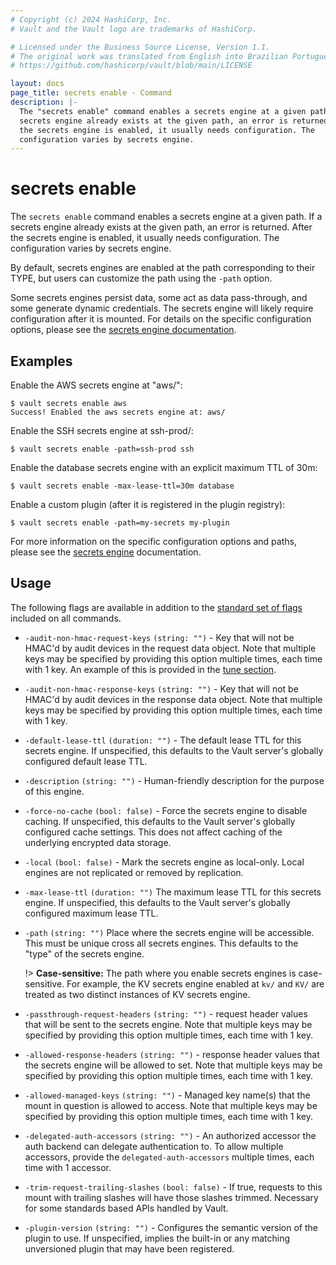 ```yaml
---
# Copyright (c) 2024 HashiCorp, Inc.
# Vault and the Vault logo are trademarks of HashiCorp.

# Licensed under the Business Source License, Version 1.1.
# The original work was translated from English into Brazilian Portuguese.
# https://github.com/hashicorp/vault/blob/main/LICENSE

layout: docs
page_title: secrets enable - Command
description: |-
  The "secrets enable" command enables a secrets engine at a given path. If an
  secrets engine already exists at the given path, an error is returned. After
  the secrets engine is enabled, it usually needs configuration. The
  configuration varies by secrets engine.
---
```


# secrets enable

The `secrets enable` command enables a secrets engine at a given path. If a
secrets engine already exists at the given path, an error is returned. After the
secrets engine is enabled, it usually needs configuration. The configuration
varies by secrets engine.

By default, secrets engines are enabled at the path corresponding to their TYPE,
but users can customize the path using the `-path` option.

Some secrets engines persist data, some act as data pass-through, and some
generate dynamic credentials. The secrets engine will likely require
configuration after it is mounted. For details on the specific configuration
options, please see the [secrets engine
documentation](/vault/docs/secrets).

## Examples

Enable the AWS secrets engine at "aws/":

```shell-session
$ vault secrets enable aws
Success! Enabled the aws secrets engine at: aws/
```

Enable the SSH secrets engine at ssh-prod/:

```shell-session
$ vault secrets enable -path=ssh-prod ssh
```

Enable the database secrets engine with an explicit maximum TTL of 30m:

```shell-session
$ vault secrets enable -max-lease-ttl=30m database
```

Enable a custom plugin (after it is registered in the plugin registry):

```shell-session
$ vault secrets enable -path=my-secrets my-plugin
```

For more information on the specific configuration options and paths, please see
the [secrets engine](/vault/docs/secrets) documentation.

## Usage

The following flags are available in addition to the [standard set of
flags](/vault/docs/commands) included on all commands.

- `-audit-non-hmac-request-keys` `(string: "")` - Key that will not be HMAC'd
  by audit devices in the request data object. Note that multiple keys may be
  specified by providing this option multiple times, each time with 1 key.
  An example of this is provided in the [tune section](/vault/docs/commands/secrets/tune).

- `-audit-non-hmac-response-keys` `(string: "")` - Key that will not be HMAC'd
  by audit devices in the response data object. Note that multiple keys may be
  specified by providing this option multiple times, each time with 1 key.

- `-default-lease-ttl` `(duration: "")` - The default lease TTL for this secrets
  engine. If unspecified, this defaults to the Vault server's globally
  configured default lease TTL.

- `-description` `(string: "")` - Human-friendly description for the purpose of
  this engine.

- `-force-no-cache` `(bool: false)` - Force the secrets engine to disable
  caching. If unspecified, this defaults to the Vault server's globally
  configured cache settings. This does not affect caching of the underlying
  encrypted data storage.

- `-local` `(bool: false)` - Mark the secrets engine as local-only. Local
  engines are not replicated or removed by replication.

- `-max-lease-ttl` `(duration: "")` The maximum lease TTL for this secrets
  engine. If unspecified, this defaults to the Vault server's globally
  configured maximum lease TTL.

- `-path` `(string: "")` Place where the secrets engine will be accessible. This
  must be unique cross all secrets engines. This defaults to the "type" of the
  secrets engine.

  !> **Case-sensitive:** The path where you enable secrets engines is case-sensitive. For
  example, the KV secrets engine enabled at `kv/` and `KV/` are treated as two
  distinct instances of KV secrets engine.

- `-passthrough-request-headers` `(string: "")` - request header values that will
  be sent to the secrets engine. Note that multiple keys may be
  specified by providing this option multiple times, each time with 1 key.

- `-allowed-response-headers` `(string: "")` - response header values that the secrets
  engine will be allowed to set. Note that multiple keys may be
  specified by providing this option multiple times, each time with 1 key.

- `-allowed-managed-keys` `(string: "")` - Managed key name(s) that the mount
  in question is allowed to access. Note that multiple keys may be specified
  by providing this option multiple times, each time with 1 key.

- `-delegated-auth-accessors` `(string: "")` - An authorized accessor the auth
  backend can delegate authentication to. To allow multiple accessors, provide
  the `delegated-auth-accessors` multiple times, each time with 1 accessor.

- `-trim-request-trailing-slashes` `(bool: false)` - If true, requests to
  this mount with trailing slashes will have those slashes trimmed.
  Necessary for some standards based APIs handled by Vault.

- `-plugin-version` `(string: "")` - Configures the semantic version of the plugin
  to use. If unspecified, implies the built-in or any matching unversioned plugin
  that may have been registered.
